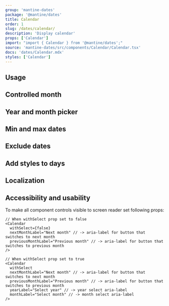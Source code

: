 ```yaml
---
group: 'mantine-dates'
package: '@mantine/dates'
title: Calendar
order: 1
slug: /dates/calendar/
description: 'Display calendar'
props: ['Calendar']
import: "import { Calendar } from '@mantine/dates';"
source: 'mantine-dates/src/components/Calendar/Calendar.tsx'
docs: 'dates/Calendar.mdx'
styles: ['Calendar']
---
```



## Usage

<Demo data={CalendarDemos.usage} />

## Controlled month

## Year and month picker

## Min and max dates

## Exclude dates

## Add styles to days

## Localization

## Accessibility and usability

To make all component controls visible to screen reader set following props:

```tsx
// When withSelect prop set to false
<Calendar
  withSelect={false}
  nextMonthLabel="Next month" // -> aria-label for button that switches to next month
  previousMonthLabel="Previous month" // -> aria-label for button that switches to previous month
/>

// When withSelect prop set to true
<Calendar
  withSelect
  nextMonthLabel="Next month" // -> aria-label for button that switches to next month
  previousMonthLabel="Previous month" // -> aria-label for button that switches to previous month
  yearLabel="Select year" // -> year select aria-label
  monthLabel="Select month" // -> month select aria-label
/>
```
